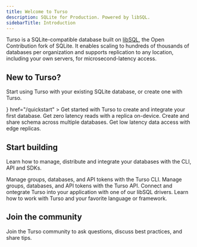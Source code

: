 ```yaml
---
title: Welcome to Turso
description: SQLite for Production. Powered by libSQL.
sidebarTitle: Introduction
---
```


Turso is a SQLite-compatible database built on [libSQL](/libsql), the Open Contribution fork of SQLite. It enables scaling to hundreds of thousands of databases per organization and supports replication to any location, including your own servers, for microsecond-latency access.

## New to Turso?

Start using Turso with your existing SQLite database, or create one with Turso.

<CardGroup cols={2}>
  <Card
    title="Quickstart"
    icon={
      <svg
        width="30"
        viewBox="0 0 48 43"
        fill="none"
        xmlns="http://www.w3.org/2000/svg"
      >
        <g clip-path="url(#clip0_172_7499)">
          <path
            d="M32.32 20.36L32.82 27.08L33.01 29.59L30.57 30.21C29.06 30.59 26.99 31.12 24 31.12C21.01 31.12 18.94 30.59 17.43 30.21L14.99 29.59L15.18 27.08L15.68 20.36L7.79999 17.62C8.26999 22.97 10.11 33.84 10.66 34.9C11.3 36.12 14.69 39.62 17.34 40.96C17.34 40.96 18.3 39.94 18.89 39.04C19.63 39.92 23.48 43.01 24 43.01C24.52 43.01 28.37 39.92 29.11 39.04C29.7 39.94 30.66 40.96 30.66 40.96C33.31 39.62 36.7 36.12 37.34 34.9C37.89 33.84 39.73 22.97 40.2 17.62L32.32 20.36Z"
            fill="#1EBCA1"
          />
          <path
            d="M29.15 18.28L48 11.73C46.88 4.99 41 0.01 41 0.01V7.42L37.51 8.32L35.32 5.67L33.45 9.37L24 11.82L14.55 9.37L12.68 5.67L10.49 8.32L7 7.42V0C7 0 1.12 4.99 0 11.72L18.85 18.27L18.18 27.29C19.79 27.7 21.48 28.11 24.01 28.11C26.54 28.11 28.23 27.7 29.84 27.29L29.17 18.27L29.15 18.28Z"
            fill="#1EBCA1"
          />
        </g>
        <defs>
          <clipPath id="clip0_172_7499">
            <rect width="48" height="43" fill="white" />
          </clipPath>
        </defs>
      </svg>
    }
    href="/quickstart"
  >
    Get started with Turso to create and integrate your first database.
  </Card>
  <Card
    title="Embedded Replicas"
    icon="file-binary"
    href="/features/embedded-replicas/introduction"
  >
    Get zero latency reads with a replica on-device.
  </Card>
  <Card title="Multi-DB Schemas" icon="user" href="/features/multi-db-schemas">
    Create and share schema across multiple databases.
  </Card>
  <Card title="Edge Replicas" icon="globe" href="/features/data-edge">
    Get low latency data access with edge replicas.
  </Card>
</CardGroup>

## Start building

Learn how to manage, distribute and integrate your databases with the CLI, API and SDKs.

<CardGroup cols={2}>
  <Card title="Turso CLI" icon="terminal" href="/cli">
    Manage groups, databases, and API tokens with the Turso CLI.
  </Card>
  <Card title="Turso Platform API" icon="database" href="/api-reference">
    Manage groups, databases, and API tokens with the Turso API.
  </Card>
  <Card title="Client SDKs" icon="brackets-curly" href="/sdk">
    Connect and ontegrate Turso into your application with one of our libSQL
    drivers.
  </Card>
  <Card title="Tutorials" icon="code" href="https://turso.tech/blog">
    Learn how to work with Turso and your favorite language or framework.
  </Card>
</CardGroup>

## Join the community

Join the Turso community to ask questions, discuss best practices, and share tips.

<CardGroup cols={3}>
  <Card title="Discord" icon="discord" href="https://discord.gg/turso" />
  <Card
    title="GitHub"
    icon="github"
    href="https://github.com/tursodatabase"
  ></Card>
  <Card
    title="Twitter / X"
    icon="twitter"
    href="https://twitter.com/tursodatabase"
  ></Card>
</CardGroup>
